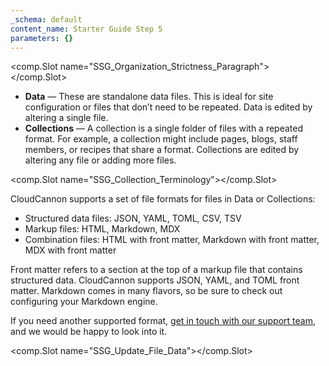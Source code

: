 ```yaml
---
_schema: default
content_name: Starter Guide Step 5
parameters: {}
---
```

<comp.Slot name="SSG_Organization_Strictness_Paragraph"></comp.Slot>

* **Data** — These are standalone data files. This is ideal for site configuration or files that don’t need to be repeated. Data is edited by altering a single file.
* **Collections** — A collection is a single folder of files with a repeated format. For example, a collection might include pages, blogs, staff members, or recipes that share a format. Collections are edited by altering any file or adding more files.

<comp.Slot name="SSG_Collection_Terminology"></comp.Slot>

CloudCannon supports a set of file formats for files in Data or Collections:

* Structured data files: JSON, YAML, TOML, CSV, TSV
* Markup files: HTML, Markdown, MDX
* Combination files: HTML with front matter, Markdown with front matter, MDX with front matter

Front matter refers to a section at the top of a markup file that contains structured data. CloudCannon supports JSON, YAML, and TOML front matter. Markdown comes in many flavors, so be sure to check out configuring your Markdown engine.

If you need another supported format, <a target="_blank" rel="noopener" href="https://cloudcannon.com/documentation/support/">get in touch with our support team</a>, and we would be happy to look into it.

<comp.Slot name="SSG_Update_File_Data"></comp.Slot>